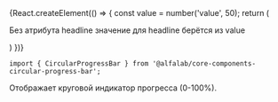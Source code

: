 


<Meta title='Компоненты' component={CircularProgressBar} />


<!-- Canvas -->

<Story name='CircularProgressBar'>
    {React.createElement(() => {
        const value = number('value', 50);
        return (
            <React.Fragment>
                <CircularProgressBar
                    value={value}
                    view={select('view', ['positive', 'negative'])}
                    headline={text('headline', 'Headline')}
                    caption={text('caption', 'Caption')}
                    size={select('size', ['s', 'l'])}
                >
                </CircularProgressBar>
                <p>Без атрибута headline значение для headline берётся из value</p>
                <CircularProgressBar
                    value={value}
                    view={select('view', ['positive', 'negative'])}
                    caption={text('caption', 'Caption')}
                    size={select('size', ['s', 'l'])}
                >
                </CircularProgressBar>
            </React.Fragment>
        )
    })}
</Story>


<!-- Docs -->

<ComponentHeader
    name='CircularProgressBar'
    version={version}
    package='@alfalab/core-components-circular-progress-bar'
    stage={1}
/>

```tsx
import { CircularProgressBar } from '@alfalab/core-components-circular-progress-bar';
```

Отображает круговой индикатор прогресса (0-100%).

<CircularProgressBar value={40} />


<Props of={CircularProgressBar} />
